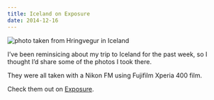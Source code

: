 ```yaml
---
title: Iceland on Exposure
date: 2014-12-16
---
```


<Image src='/img/archive/hringvegur.jpg' alt='photo taken from Hringvegur in Iceland' />

I’ve been reminsicing about my trip to Iceland for the past week, so I thought I’d share some of the photos I took there.

They were all taken with a Nikon FM using Fujifilm Xperia 400 film.

Check them out on [Exposure](https://jwiebe.exposure.co/iceland).
